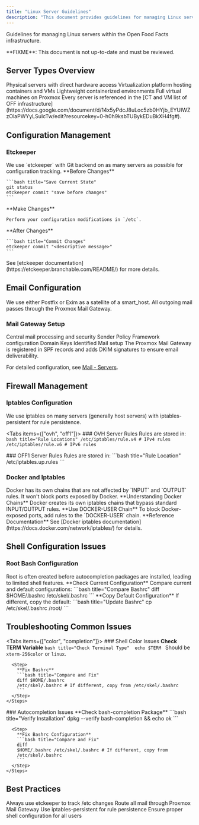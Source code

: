```yaml
---
title: "Linux Server Guidelines"
description: "This document provides guidelines for managing Linux servers within the Open Food Facts infrastructure. It covers using etckeeper for configuration management, email setup with Postfix or Exim, iptables for firewall rules, and tips for shell and autocompletion issues."
---
```



Guidelines for managing Linux servers within the Open Food Facts infrastructure.

<Callout type="warning">
  **FIXME**: This document is not up-to-date and must be reviewed.
</Callout>

## Server Types Overview

<Cards>
  <Card title="Bare Metal Servers" href="#server-architecture">
    Physical servers with direct hardware access
  </Card>
  <Card title="Proxmox Hosts" href="/docs/Infra/virtualization/proxmox">
    Virtualization platform hosting containers and VMs
  </Card>
  <Card title="LXC Containers" href="#server-architecture">
    Lightweight containerized environments
  </Card>
  <Card title="QEMU VMs" href="#server-architecture">
    Full virtual machines on Proxmox
  </Card>
</Cards>

<Callout type="info">
  Every server is referenced in the [CT and VM list of OFF infrastructure](https://docs.google.com/document/d/14x5yPdcJ8uLoc5zb0HYjb_EYUIWZzOlaPWYyLSuIcTw/edit?resourcekey=0-h0h9ksbTUBykEDuBkXH4fg#).
</Callout>

## Configuration Management

### Etckeeper

<Callout type="info">
  We use `etckeeper` with Git backend on as many servers as possible for
  configuration tracking.
</Callout>

<Steps>
  <Step>
    **Before Changes**
    
    ```bash title="Save Current State"
    git status
    etckeeper commit "save before changes"
    ```
  </Step>
  
  <Step>
    **Make Changes**
    
    Perform your configuration modifications in `/etc`.
  </Step>
  
  <Step>
    **After Changes**
    
    ```bash title="Commit Changes"
    etckeeper commit "<descriptive message>"
    ```
  </Step>
</Steps>

<Callout type="info">
  See [etckeeper documentation](https://etckeeper.branchable.com/README/) for
  more details.
</Callout>

## Email Configuration

<Callout type="info">
  We use either Postfix or Exim as a satellite of a smart_host. All outgoing
  mail passes through the Proxmox Mail Gateway.
</Callout>

### Mail Gateway Setup

<Cards>
  <Card title="Proxmox Mail Gateway" href="/docs/Infra/services/mail#proxmox-mail-gateway">
    Central mail processing and security
  </Card>
  <Card title="SPF Records" href="/docs/Infra/services/mail#servers">
    Sender Policy Framework configuration
  </Card>
  <Card title="DKIM Signatures" href="/docs/Infra/services/mail#servers">
    Domain Keys Identified Mail setup
  </Card>
</Cards>

<Callout type="info">
  The Proxmox Mail Gateway is registered in SPF records and adds DKIM signatures
  to ensure email deliverability.
</Callout>

For detailed configuration, see [Mail - Servers](/docs/Infra/services/mail#servers).

## Firewall Management

### Iptables Configuration

<Callout type="info">
  We use iptables on many servers (generally host servers) with
  iptables-persistent for rule persistence.
</Callout>

<Tabs items={["ovh", "off1"]}>
  <Tab value="ovh">
    ### OVH Server 
    Rules Rules are stored in: 
    ```bash title="Rule Locations"
    /etc/iptables/rule.v4 # IPv4 rules /etc/iptables/rule.v6 # IPv6 rules 
    ```
  </Tab>

  <Tab value="off1">
    ### OFF1 Server 
    Rules Rules are stored in: 
    ```bash title="Rule Location"
    /etc/iptables.up.rules 
    ```
  </Tab>
</Tabs>

### Docker and Iptables

<Callout type="warning">
  Docker has its own chains that are not affected by `INPUT` and `OUTPUT` rules.
  It won't block ports exposed by Docker.
</Callout>

<Steps>
  <Step>
    **Understanding Docker Chains** Docker creates its own iptables chains that
    bypass standard INPUT/OUTPUT rules.
  </Step>

  <Step>
    **Use DOCKER-USER Chain** To block Docker-exposed ports, add rules to the
    `DOCKER-USER` chain.
  </Step>

  <Step>
    **Reference Documentation** See [Docker iptables documentation](https://docs.docker.com/network/iptables/) for details.
  </Step>
</Steps>

## Shell Configuration Issues

### Root Bash Configuration

<Callout type="info">
  Root is often created before autocompletion packages are installed, leading to
  limited shell features.
</Callout>

<Steps>
  <Step>
    **Check Current Configuration** Compare current and default configurations:
    ```bash title="Compare Bashrc" 
    diff $HOME/.bashrc /etc/skel/.bashrc 
    ```
  </Step>

  <Step>
    **Copy Default Configuration** 
    If different, copy the default: 
    ```bash
    title="Update Bashrc" cp /etc/skel/.bashrc /root/ 
    ```
  </Step>
</Steps>

## Troubleshooting Common Issues

<Tabs items={["color", "completion"]}>
  <Tab value="color">
    ### Shell Color Issues
    <Steps>
      <Step>
        **Check TERM Variable** 
        ```bash title="Check Terminal Type" 
        echo $TERM
        ``` 
        Should be `xterm-256color` or `linux`.
      </Step>

      <Step>
        **Fix Bashrc** 
        ```bash title="Compare and Fix" 
        diff $HOME/.bashrc
        /etc/skel/.bashrc # If different, copy from /etc/skel/.bashrc 
        ```
      </Step>
    </Steps>
  </Tab>

  <Tab value="completion">
    ### Autocompletion Issues
    <Steps>
      <Step>
        **Check bash-completion Package** 
        ```bash title="Verify Installation"
        dpkg --verify bash-completion && echo ok 
        ```
      </Step>

      <Step>
        **Fix Bashrc Configuration** 
        ```bash title="Compare and Fix" 
        diff
        $HOME/.bashrc /etc/skel/.bashrc # If different, copy from
        /etc/skel/.bashrc 
        ```
      </Step>
    </Steps>
  </Tab>
</Tabs>

## Best Practices

<Cards>
  <Card title="Configuration Tracking" href="#etckeeper">
    Always use etckeeper to track /etc changes
  </Card>
  <Card title="Email Routing" href="#email-configuration">
    Route all mail through Proxmox Mail Gateway
  </Card>
  <Card title="Firewall Management" href="#firewall-management">
    Use iptables-persistent for rule persistence
  </Card>
  <Card title="Shell Setup" href="#shell-configuration-issues">
    Ensure proper shell configuration for all users
  </Card>
</Cards>
